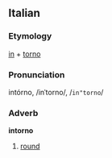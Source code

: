 ==Italian==
===Etymology===
[[in]] + [[torno]]
===Pronunciation===
intórno, /inˈtorno/, /<tt>in"torno</tt>/
===Adverb===
'''intorno'''

# [[round]]